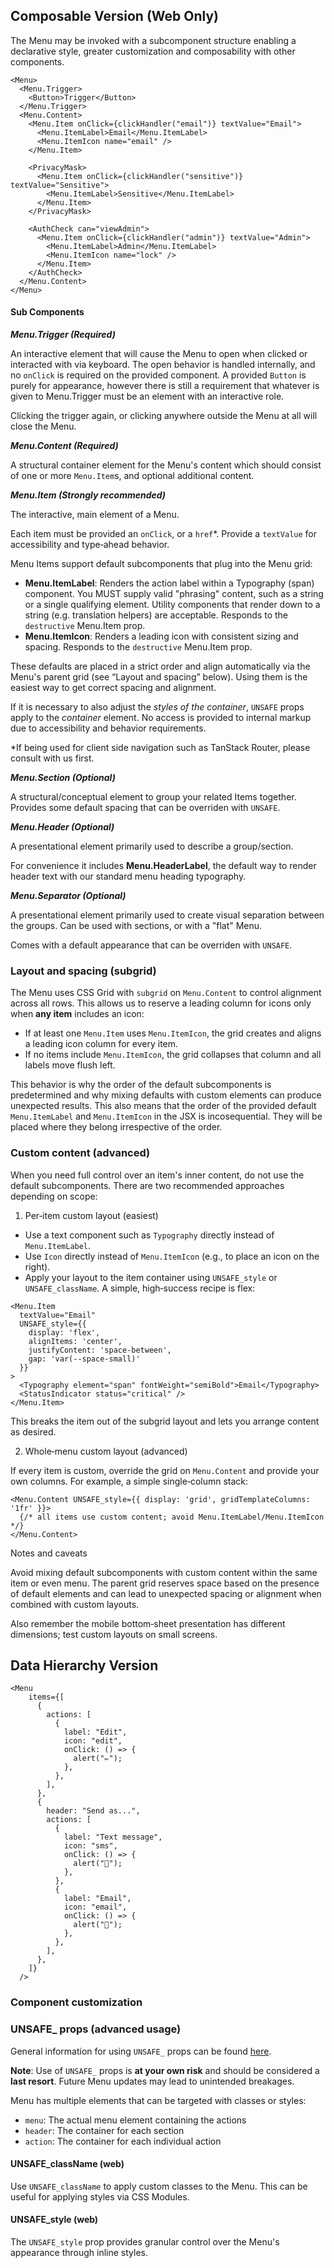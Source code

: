 
## Composable Version (Web Only)

The Menu may be invoked with a subcomponent structure enabling a declarative
style, greater customization and composability with other components.

```
<Menu>
  <Menu.Trigger>
    <Button>Trigger</Button>
  </Menu.Trigger>
  <Menu.Content>
    <Menu.Item onClick={clickHandler("email")} textValue="Email">
      <Menu.ItemLabel>Email</Menu.ItemLabel>
      <Menu.ItemIcon name="email" />
    </Menu.Item>

    <PrivacyMask>
      <Menu.Item onClick={clickHandler("sensitive")} textValue="Sensitive">
        <Menu.ItemLabel>Sensitive</Menu.ItemLabel>
      </Menu.Item>
    </PrivacyMask>

    <AuthCheck can="viewAdmin">
      <Menu.Item onClick={clickHandler("admin")} textValue="Admin">
        <Menu.ItemLabel>Admin</Menu.ItemLabel>
        <Menu.ItemIcon name="lock" />
      </Menu.Item>
    </AuthCheck>
  </Menu.Content>
</Menu>
```

#### Sub Components

**_Menu.Trigger (Required)_**

An interactive element that will cause the Menu to open when clicked or
interacted with via keyboard. The open behavior is handled internally, and no
`onClick` is required on the provided component. A provided `Button` is purely
for appearance, however there is still a requirement that whatever is given to
Menu.Trigger must be an element with an interactive role.

Clicking the trigger again, or clicking anywhere outside the Menu at all will
close the Menu.

**_Menu.Content (Required)_**

A structural container element for the Menu's content which should consist of
one or more `Menu.Item`s, and optional additional content.

**_Menu.Item (Strongly recommended)_**

The interactive, main element of a Menu.

Each item must be provided an `onClick`, or a `href`\*. Provide a `textValue`
for accessibility and type‑ahead behavior.

Menu Items support default subcomponents that plug into the Menu grid:

- **Menu.ItemLabel**: Renders the action label within a Typography (span)
  component. You MUST supply valid "phrasing" content, such as a string or a
  single qualifying element. Utility components that render down to a string
  (e.g. translation helpers) are acceptable. Responds to the `destructive`
  Menu.Item prop.
- **Menu.ItemIcon**: Renders a leading icon with consistent sizing and spacing.
  Responds to the `destructive` Menu.Item prop.

These defaults are placed in a strict order and align automatically via the
Menu's parent grid (see “Layout and spacing” below). Using them is the easiest
way to get correct spacing and alignment.

If it is necessary to also adjust the _styles of the container_, `UNSAFE` props
apply to the _container_ element. No access is provided to internal markup due
to accessibility and behavior requirements.

\*If being used for client side navigation such as TanStack Router, please
consult with us first.

**_Menu.Section (Optional)_**

A structural/conceptual element to group your related Items together. Provides
some default spacing that can be overriden with `UNSAFE`.

**_Menu.Header (Optional)_**

A presentational element primarily used to describe a group/section.

For convenience it includes **Menu.HeaderLabel**, the default way to render
header text with our standard menu heading typography.

**_Menu.Separator (Optional)_**

A presentational element primarily used to create visual separation between the
groups. Can be used with sections, or with a "flat" Menu.

Comes with a default appearance that can be overriden with `UNSAFE`.

### Layout and spacing (subgrid)

The Menu uses CSS Grid with `subgrid` on `Menu.Content` to control alignment
across all rows. This allows us to reserve a leading column for icons only when
**any item** includes an icon:

- If at least one `Menu.Item` uses `Menu.ItemIcon`, the grid creates and aligns
  a leading icon column for every item.
- If no items include `Menu.ItemIcon`, the grid collapses that column and all
  labels move flush left.

This behavior is why the order of the default subcomponents is predetermined and
why mixing defaults with custom elements can produce unexpected results. This
also means that the order of the provided default `Menu.ItemLabel` and
`Menu.ItemIcon` in the JSX is incosequential. They will be placed where they
belong irrespective of the order.

### Custom content (advanced)

When you need full control over an item's inner content, do not use the default
subcomponents. There are two recommended approaches depending on scope:

1. Per‑item custom layout (easiest)

- Use a text component such as `Typography` directly instead of
  `Menu.ItemLabel`.
- Use `Icon` directly instead of `Menu.ItemIcon` (e.g., to place an icon on the
  right).
- Apply your layout to the item container using `UNSAFE_style` or
  `UNSAFE_className`. A simple, high‑success recipe is flex:

```
<Menu.Item
  textValue="Email"
  UNSAFE_style={{
    display: 'flex',
    alignItems: 'center',
    justifyContent: 'space-between',
    gap: 'var(--space-small)'
  }}
>
  <Typography element="span" fontWeight="semiBold">Email</Typography>
  <StatusIndicator status="critical" />
</Menu.Item>
```

This breaks the item out of the subgrid layout and lets you arrange content as
desired.

2. Whole‑menu custom layout (advanced)

If every item is custom, override the grid on `Menu.Content` and provide your
own columns. For example, a simple single‑column stack:

```
<Menu.Content UNSAFE_style={{ display: 'grid', gridTemplateColumns: '1fr' }}>
  {/* all items use custom content; avoid Menu.ItemLabel/Menu.ItemIcon */}
</Menu.Content>
```

Notes and caveats

<Banner type="warning" dismissible={false}>

Avoid mixing default subcomponents with custom content within the same item or
even menu. The parent grid reserves space based on the presence of default
elements and can lead to unexpected spacing or alignment when combined with
custom layouts.

Also remember the mobile bottom‑sheet presentation has different dimensions;
test custom layouts on small screens.

</Banner>

## Data Hierarchy Version

```
<Menu
    items={[
      {
        actions: [
          {
            label: "Edit",
            icon: "edit",
            onClick: () => {
              alert("✏️");
            },
          },
        ],
      },
      {
        header: "Send as...",
        actions: [
          {
            label: "Text message",
            icon: "sms",
            onClick: () => {
              alert("📱");
            },
          },
          {
            label: "Email",
            icon: "email",
            onClick: () => {
              alert("📨");
            },
          },
        ],
      },
    ]}
  />
```

### Component customization

### UNSAFE\_ props (advanced usage)

General information for using `UNSAFE_` props can be found
[here](/guides/customizing-components).

**Note**: Use of `UNSAFE_` props is **at your own risk** and should be
considered a **last resort**. Future Menu updates may lead to unintended
breakages.

Menu has multiple elements that can be targeted with classes or styles:

- `menu`: The actual menu element containing the actions
- `header`: The container for each section
- `action`: The container for each individual action

#### UNSAFE_className (web)

Use `UNSAFE_className` to apply custom classes to the Menu. This can be useful
for applying styles via CSS Modules.

#### UNSAFE_style (web)

The `UNSAFE_style` prop provides granular control over the Menu's appearance
through inline styles.
